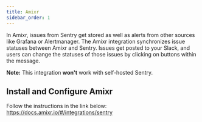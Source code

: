 ```yaml
---
title: Amixr
sidebar_order: 1
---
```


In Amixr, issues from Sentry get stored as well as alerts from other sources like Grafana or Alertmanager. The Amixr integration synchronizes issue statuses between Amixr and Sentry. Issues get posted to your Slack, and users can change the statuses of those issues by clicking on buttons within the message.

**Note:** This integration **won't** work with self-hosted Sentry.

## Install and Configure Amixr

Follow the instructions in the link below:
<https://docs.amixr.io/#/integrations/sentry>
